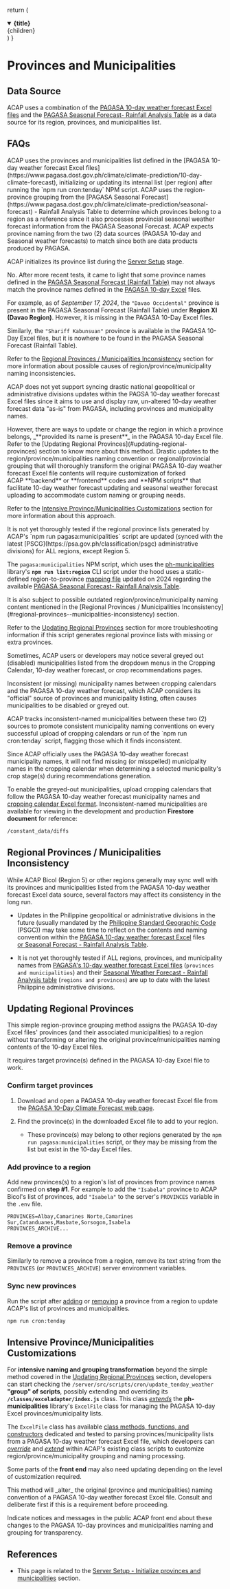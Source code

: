 
  return (
    <details
      open={open}
      className="last-of-type:mb-0 rounded-lg bg-neutral-50 dark:bg-neutral-800 p-2 mt-4"
    >
      <summary>
        <strong className="text-md">{title}</strong>
      </summary>
      <div className="nx-p-2">{children}</div>
    </details>
  )
}

# Provinces and Municipalities

## Data Source

ACAP uses a combination of the [PAGASA 10-day weather forecast Excel files](https://www.pagasa.dost.gov.ph/climate/climate-prediction/10-day-climate-forecast) and the [PAGASA Seasonal Forecast- Rainfall Analysis Table](https://www.pagasa.dost.gov.ph/climate/climate-prediction/seasonal-forecast) as a data source for its region, provinces, and municipalities list.

## FAQs

<FAQBox title="Where does ACAP source its provinces and municipalities list?">
ACAP uses the provinces and municipalities list defined in the [PAGASA 10-day weather forecast Excel files](https://www.pagasa.dost.gov.ph/climate/climate-prediction/10-day-climate-forecast), initializing or updating its internal list (per region) after running the `npm run cron:tenday` NPM script.
</FAQBox>

<FAQBox title="The PAGASA 10-day weather forecast Excel files do not have region names. How does ACAP know which provinces belong to a region?">
ACAP uses the region-province grouping from the [PAGASA Seasonal Forecast](https://www.pagasa.dost.gov.ph/climate/climate-prediction/seasonal-forecast) - Rainfall Analysis Table to determine which provinces belong to a region as a reference since it also processes provincial seasonal weather forecast information from the PAGASA Seasonal Forecast. ACAP expects province naming from the two (2) data sources (PAGASA 10-day and Seasonal weather forecasts) to match since both are data products produced by PAGASA.

ACAP initializes its province list during the [Server Setup](/installation/server-setup/#initialize-provinces-and-municipalities) stage.
</FAQBox>

<FAQBox title="Do province names from the PAGASA Seasonal Forecast data always match with the province names in the PAGASA 10-day Excel files?">
No. After more recent tests, it came to light that some province names defined in the <u>PAGASA Seasonal Forecast (Rainfall Table)</u> may not always match the province names defined in the <u>PAGASA 10-day Excel</u> files.

For example, as of _September 17, 2024_, the `"Davao Occidental"` province is present in the PAGASA Seasonal Forecast (Rainfall Table) under **Region XI (Davao Region)**. However, it is missing in the PAGASA 10-Day Excel files.

Similarly, the `"Shariff Kabunsuan"` province is available in the PAGASA 10-Day Excel files, but it is nowhere to be found in the PAGASA Seasonal Forecast (Rainfall Table).

Refer to the [Regional Provinces / Municipalities Inconsistency](#regional-provinces--municipalities-inconsistency) section for more information about possible causes of region/province/municipality naming inconsistencies.
</FAQBox>

<FAQBox title="How should ACAP approach inconsistent region/province/municipality naming conventions from the PAGASA 10-Day and Seasonal data?">

ACAP does not yet support syncing drastic national geopolitical or administrative divisions updates within the PAGSA 10-day weather forecast Excel files since it aims to use and display raw, un-altered 10-day weather forecast data "as-is" from PAGASA, including provinces and municipality names.

<Callout>
However, there are ways to update or change the region in which a province belongs, _**provided its name is present**_ in the PAGASA 10-day Excel file. Refer to the [Updating Regional Provinces](#updating-regional-provinces) section to know more about this method.
</Callout>

<Callout type="warning">
Drastic updates to the region/province/municipalities naming convention or regional/provincial grouping that will thoroughly transform the original PAGASA 10-day weather forecast Excel file contents will require customization of forked ACAP **backend** or **frontend** codes and **NPM scripts** that facilitate 10-day weather forecast updating and seasonal weather forecast uploading to accommodate custom naming or grouping needs.

Refer to the [Intensive Province/Municipalities Customizations](#intensive-provincemunicipalities-customizations) section for more information about this approach.
</Callout>
</FAQBox>

<FAQBox title="Are the regional province lists generated by the 'npm run pagasa:municipalities' script updated?">
It is not yet thoroughly tested if the regional province lists generated by ACAP's `npm run pagasa:municipalities` script are updated (synced with the latest [PSCG](https://psa.gov.ph/classification/psgc) administrative divisions) for ALL regions, except Region 5.

The `pagasa:municipalities` NPM script, which uses the [ph-municipalities](https://www.npmjs.com/package/ph-municipalities) library's **`npm run list:region`** CLI script under the hood uses a static-defined region-to-province [mapping file](https://github.com/ciatph/ph-municipalities/blob/dev/app/config/regions.json) updated on 2024 regarding the available [PAGASA Seasonal Forecast- Rainfall Analysis Table](https://www.pagasa.dost.gov.ph/climate/climate-prediction/seasonal-forecast).

<Callout type="warning">
It is also subject to possible outdated region/province/municipality naming content mentioned in the [Regional Provinces / Municipalities Inconsistency](#regional-provinces--municipalities-inconsistency) section.
</Callout>

Refer to the [Updating Regional Provinces](#updating-regional-provinces) section for more troubleshooting information if this script generates regional province lists with missing or extra provinces.
</FAQBox>

<FAQBox title="Why are some municipalities greyed out (disabled) from dropdown lists?">
Sometimes, ACAP users or developers may notice several greyed out (disabled) municipalities listed from the dropdown menus in the Cropping Calendar, 10-day weather forecast, or crop recommendations pages.

Inconsistent (or missing) municipality names between cropping calendars and the PAGASA 10-day weather forecast, which ACAP considers its "official" source of provinces and municipality listing, often causes municipalities to be disabled or greyed out.

<Callout>
ACAP tracks inconsistent-named municipalities between these two (2) sources to promote consistent municipality naming conventions on every successful upload of cropping calendars or run of the `npm run cron:tenday` script, flagging those which it finds inconsistent.

Since ACAP officially uses the PAGASA 10-day weather forecast municipality names, it will not find missing (or misspelled) municipality names in the cropping calendar when determining a selected municipality's crop stage(s) during recommendations generation.
</Callout>

To enable the greyed-out municipalities, upload cropping calendars that follow the PAGASA 10-day weather forecast municipality names and [cropping calendar Excel format](/post-installation/cropping-calendar/calendar-v2/#data-format). Inconsistent-named municipalities are available for viewing in the development and production **Firestore document** for reference:

```bash copy
/constant_data/diffs
```
</FAQBox>

## Regional Provinces / Municipalities Inconsistency

While ACAP Bicol (Region 5) or other regions generally may sync well with its provinces and municipalities listed from the PAGASA 10-day weather forecast Excel data source, several factors may affect its consistency in the long run.

- Updates in the Philippine geopolitical or administrative divisions in the future (usually mandated by the [Philippine Standard Geographic Code](https://psa.gov.ph/classification/psgc) (PSGC)) may take some time to reflect on the contents and naming convention within the <u>PAGASA 10-day weather forecast Excel</u> files <u>or Seasonal Forecast - Rainfall Analysis Table</u>.

- It is not yet thoroughly tested if ALL regions, provinces, and municipality names from <u>PAGASA's 10-day weather forecast Excel files</u> (`provinces and municipalities`) and their <u>Seasonal Weather Forecast - Rainfall Analysis table</u> (`regions and provinces`) are up to date with the latest Philippine administrative divisions.

## Updating Regional Provinces

This simple region-province grouping method assigns the PAGASA 10-day Excel files' provinces (and their associated municipalities) to a region without transforming or altering the original province/municipalities naming contents of the 10-day Excel files.

<Callout type="warning">
It requires target province(s) defined in the PAGASA 10-day Excel file to work.
</Callout>

<Steps>

### Confirm target provinces

1. Download and open a PAGASA 10-day weather forecast Excel file from the [PAGASA 10-Day Climate Forecast web page](https://www.pagasa.dost.gov.ph/climate/climate-prediction/10-day-climate-forecast).

2. Find the province(s) in the downloaded Excel file to add to your region.
   - These province(s) may belong to other regions generated by the `npm run pagasa:municipalities` script, or they may be missing from the list but exist in the 10-day Excel files.

### Add province to a region

Add new provinces(s) to a region's list of provinces from province names confirmed on **step #1**. For example to add the `"Isabela"` province to ACAP Bicol's list of provinces, add `"Isabela"` to the server's `PROVINCES` variable in the `.env` file.

```env copy
PROVINCES=Albay,Camarines Norte,Camarines Sur,Catanduanes,Masbate,Sorsogon,Isabela
PROVINCES_ARCHIVE...
```

### Remove a province

Similarly to remove a province from a region, remove its text string from the `PROVINCES` (or `PROVINCES_ARCHIVE`) server environment variables.

### Sync new provinces

Run the script after [adding](#add-province-to-a-region) or [removing](#remove-a-province) a province from a region to update ACAP's list of provinces and municipalities.

```bash copy
npm run cron:tenday
```
</Steps>

## Intensive Province/Municipalities Customizations

For **intensive naming and grouping transformation** beyond the simple method covered in the [Updating Regional Provinces](#updating-regional-provinces) section, developers can start checking the `/server/src/scripts/cron/update_tenday_weather` **"group" of scripts**, possibly extending and overriding its **`/classes/exceladapter/index.js`** class. This class [_extends_](https://javascript.info/class-inheritance#the-extends-keyword) the **ph-municipalities** library's `ExcelFile` class for managing the PAGASA 10-day Excel provinces/municipality lists.

The `ExcelFile` class has available [class methods, functions, and constructors](https://ciatph.github.io/ph-municipalities/ExcelFile.html) dedicated and tested to parsing provinces/municipality lists from a PAGASA 10-day weather forecast Excel file, which developers can [_override_](https://javascript.info/class-inheritance#overriding-a-method) and [_extend_](https://developer.mozilla.org/en-US/docs/Web/JavaScript/Reference/Classes/extends) within ACAP's existing class scripts to customize region/province/municipality grouping and naming processing.

Some parts of the **front end** may also need updating depending on the level of customization required.

<Callout type="warning">
This method will _alter_ the original (province and municipalities) naming convention of a PAGASA 10-day weather forecast Excel file. Consult and deliberate first if this is a requirement before proceeding.

Indicate notices and messages in the public ACAP front end about these changes to the PAGASA 10-day provinces and municipalities naming and grouping for transparency.
</Callout>

## References

- This page is related to the [Server Setup - Initialize provinces and municipalities](/installation/server-setup/#initialize-provinces-and-municipalities) section.